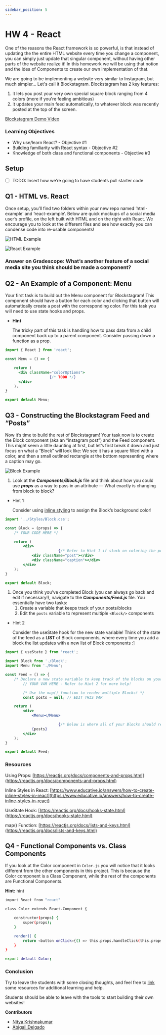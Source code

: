 ```yaml
---
sidebar_position: 5
---
```


# HW 4 - React

One of the reasons the React framework is so powerful, is that instead of updating the the entire HTML website every time you change a component, you can simply just update that singular component, without having other parts of the website realize it! In this homework we will be using that notion and the idea of Components to create our own implementation of that.

We are going to be implementing a website very similar to Instagram, but much simpler... Let's call it Blockstagram. Blockstagram has 2 key features: 

1. It lets you post your very own special square block ranging from 4 colors (more if you're feeling ambitious)
2. It updates your main feed automatically, to whatever block was recently posted at the top of the screen.

[Blockstagram Demo Video](../assets/Assignment4/blockstagram_demo.mov)

### Learning Objectives

- Why use/learn React? - Objective #1
- Building familiarity with React syntax - Objective #2
- Knowledge of both class and functional components - Objective #3

## Setup

- [ ]  TODO: Insert how we’re going to have students pull starter code

## Q1 - HTML vs. React

Once setup, you’ll find two folders within your new repo named ‘html-example’ and ‘react-example’. Below are quick mockups of a social media user’s profile, on the left built with HTML and on the right with React. We encourage you to look at the different files and see how exactly you can condense code into re-usable components! 

![HTML Example](../assets/Assignment4/html_example.png)

![React Example](../assets/Assignment4/react_example.png)

### Answer on Gradescope: What’s another feature of a social media site you think should be made a component?

## Q2 - An Example of a Component: Menu

Your first task is to build out the Menu component for Blockstagram! This component should have a button for each color and clicking that button will automatically create a post with the corresponding color. For this task you will need to use state hooks and props.

- **Hint**
    
    The tricky part of this task is handling how to pass data from a child component back up to a parent component. Consider passing down a function as a prop.
    

```jsx
import { React } from 'react';

const Menu = () => { 

    return (
      <div className="colorOptions">
					{/* TODO */}
      </div>
    );
}

export default Menu;
```

## Q3 - Constructing the Blockstagram Feed and “Posts”

Now it’s time to build the rest of Blockstagram! Your task now is to create the Block component (aka an “instagram post”) and the Feed component. This might seem a little daunting at first, but let’s first break it down and just focus on what a “Block” will look like: We see it has a square filled with a color, and then a small outlined rectangle at the bottom representing where a caption may go.

![Block Example](../assets/Assignment4/block.png)

1. Look at the ***Components/Block.js*** file and think about how you could use ***props*** as a way to pass in an attribute — What exactly is changing from block to block?
- Hint 1
    
    Consider using [inline styling](https://www.educative.io/answers/how-to-create-inline-styles-in-react) to assign the Block’s background color!
    

```jsx
import '../Styles/Block.css';

const Block = (props) => {
    /* YOUR CODE HERE */

    return (
        <div>
						{/* Refer to Hint 1 if stuck on coloring the posts */}
            <div className="post"></div>
            <div className="caption"></div>
        </div>
    );
}

export default Block;
```

1. Once you think you’ve completed Block (you can always go back and edit if necessary!), navigate to the ***Components/Feed.js*** file. You essentially have two tasks:
    1. Create a variable that keeps track of your posts/blocks
    2. Edit the `posts` variable to represent multiple `<Block/>` components
- Hint 2
    
    Consider the useState hook for the new state variable! Think of the state of the feed as a **LIST** of Block components, where every time you add a block the list updates with a new list of Block components :]
    

```jsx
import { useState } from 'react';

import Block from './Block';
import Menu from './Menu';

const Feed = () => {
    /* Declare a new state variable to keep track of the blocks on your Blockstagram feed! */
		// YOUR VAR HERE - Refer to Hint 2 for more help!

		/* Use the map() function to render multiple Blocks! */
		const posts = null; // EDIT THIS VAR

    return (
        <div>
            <Menu></Menu>

						{/* Below is where all of your Blocks should render! */}
            {posts}
        </div>
    );
}

export default Feed;
```

### Resources

Using Props: [https://reactjs.org/docs/components-and-props.html](https://reactjs.org/docs/components-and-props.html)

Inline Styles in React: [https://www.educative.io/answers/how-to-create-inline-styles-in-react](https://www.educative.io/answers/how-to-create-inline-styles-in-react)

UseState Hook: [https://reactjs.org/docs/hooks-state.html](https://reactjs.org/docs/hooks-state.html)

map() Function: [https://reactjs.org/docs/lists-and-keys.html](https://reactjs.org/docs/lists-and-keys.html)

## Q4 - Functional Components vs. Class Components

If you look at the Color component in `Color.js` you will notice that it looks different from the other components in this project. This is because the Color component is a Class Component, while the rest of the components are Functional Components. 

**Hint:** hint

```bash
import React from "react"

class Color extends React.Component {

    constructor(props) {
        super(props);
    }

    render() {
        return <button onClick={() => this.props.handleClick(this.props.color)}>Post {this.props.color}</button>
    }
}

export default Color;
```

### Conclusion

Try to leave the students with some closing thoughts, and feel free to [link](http://google.com) some resources for additional learning and help.

Students should be able to leave with the tools to start building their own websites!

**Contributors**
- [Nitya Krishnakumar](https://www.linkedin.com/in/nitya-krish/)
- [Abigail Delgado](https://www.linkedin.com/in/abigail-gee-delgado/)